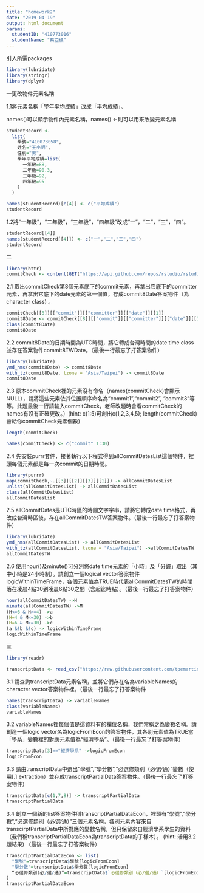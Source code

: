 ```yaml
---
title: "homework2"
date: "2019-04-19"
output: html_document
params:
  studentID: "410773016"
  studentName: "蔡亞樵"
---
```


引入所需packages
```r
library(lubridate)
library(stringr)
library(dplyr)
```

一更改物件元素名稱

1.1將元素名稱「學年平均成績」改成「平均成績」。

names()可以顯示物件內元素名稱，names() <-則可以用來改變元素名稱
```r
studentRecord <-
  list(
    學號="410073058",
    姓名="王小明",
    性別="男",
    學年平均成績=list(
      一年級=88,
      二年級=90.3,
      三年級=92,
      四年級=95
    )
  )
```

```r
names(studentRecord)[c(4)] <- c("平均成績")
studentRecord
```
1.2將“一年級”，“二年級”，“三年級”，“四年級”改成“一”，“二”，“三”，“四”。
```r
studentRecord[[4]]
names(studentRecord[[4]]) <- c("一","二","三","四")
studentRecord
```

二

```r
library(httr)
commitCheck <- content(GET("https://api.github.com/repos/rstudio/rstudio/commits"))
```

2.1 取出commitCheck第8個元素底下的commit元素，再拿出它底下的committer元素，再拿出它底下的date元素的第一個值，存成commit8Date答案物件（為character class) 。
```r
commitCheck[[8]][["commit"]][["committer"]][["date"]][[1]]
commit8Date <- commitCheck[[8]][["commit"]][["committer"]][["date"]][[1]]
class(commit8Date)
commit8Date
```

2.2 commit8Date的日期時間為UTC時間，將它轉成台灣時間的date time class並存在答案物件commit8TWDate。（最後一行最忘了打答案物件）
```r
library(lubridate)
ymd_hms(commit8Date) -> commit8Date
with_tz(commit8Date, tzone = "Asia/Taipei") -> commit8Date
commit8Date
```

2.3 原本commitCheck裡的元素沒有命名（names(commitCheck)會顯示NULL），請將這些元素依其位置順序命名為“commit1”,“commit2”, “commit3”等等。此題最後一行請輸入commitCheck，老師改題時會看commitCheck的names有沒有正確更改。）(hint: c(1:5)可創出c(1,2,3,4,5); length(commitCheck)會給你commitCheck元素個數)
```r
length(commitCheck)
```
```r
names(commitCheck) <- c("commit" 1:30)

```

2.4 先安裝purrr套件，接著執行以下程式得到allCommitDatesList這個物件，裡頭每個元素都是每一次commit的日期時間。

```r
library(purrr)
map(commitCheck,~.[[3]][[2]][[3]][[1]]) -> allCommitDatesList
unlist(allCommitDatesList) -> allCommitDatesList
class(allCommitDatesList)
allCommitDatesList
```

2.5 allCommitDates是UTC時區的時間文字字串，請將它轉成date time格式，再改成台灣時區後，存在allCommitDatesTW答案物件。（最後一行最忘了打答案物件）

```r
library(lubridate)
ymd_hms(allCommitDatesList) -> allCommitDatesList
with_tz(allCommitDatesList, tzone = "Asia/Taipei") ->allCommitDatesTW
allCommitDatesTW
```

2.6 使用hour()及minute()可分別將date time元素的「小時」及「分鐘」取出（其中小時是24小時制）。請創立一個logical vector答案物件logicWithinTimeFrame，各個元素值為TRUE時代表allCommitDatesTW的時間落在凌晨4點30到凌晨6點30之間（含起迄時點）。（最後一行最忘了打答案物件）

```r
hour(allCommitDatesTW) ->H
minute(allCommitDatesTW) ->M
(H<=6 & H>=4) ->a
(H=4 & M<=30) ->b
(H=6 & M>=30) ->c
(a &!b &!c) -> logicWithinTimeFrame
logicWithinTimeFrame
```

三
```r
library(readr)

transcriptData <- read_csv("https://raw.githubusercontent.com/tpemartin/github-data/master/transcriptDataFinal.csv")
```

3.1 請查詢transcriptData元素名稱，並將它們存在名為variableNames的character vector答案物件裡。（最後一行最忘了打答案物件
```r
names(transcriptData) -> variableNames
class(variableNames)
variableNames
```


3.2 variableNames裡每個值是這資料有的欄位名稱，我們常稱之為變數名稱。請創造一個logic vector名為logicFromEcon的答案物件，其各別元素值為TRUE當「學系」變數裡的對應元素值為“經濟學系”。（最後一行最忘了打答案物件）
```r
transcriptData[3]=="經濟學系" ->logicFromEcon
logicFromEcon
```


3.3 請由transcriptData中選出“學號”,“學分數”,“必選修類別（必∕選∕通）”變數（使用[.] extraction）並存成transcriptPartialData答案物件。（最後一行最忘了打答案物件）
```r
transcriptData[c(1,7,8)] -> transcriptPartialData
transcriptPartialData
```

3.4 創立一個新的list答案物件叫transcriptPartialDataEcon，裡頭有“學號”,“學分數”,“必選修類別（必∕選∕通）”三個元素名稱，各別元素內容來自transcirptPartialData中所對應的變數名稱，但只保留來自經濟學系學生的資料（我們稱transcriptPartialDataEcon為transcriptData的子樣本）。 (hint: 活用3.2題結果) （最後一行最忘了打答案物件）
```r
transcriptPartialDataEcon <- list(
  "學號"=transcriptData$學號[logicFromEcon]
  "學分數"=transcriptData$學分數[logicFromEcon]
  “必選修類別(必/選/通)”=transcriptData$`必選修類別（必∕選∕通）`[logicFromEcon]
)
transcriptPartialDataEcon
```































